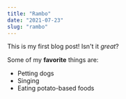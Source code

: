 ```yaml
---
title: "Rambo"
date: "2021-07-23"
slug: "rambo"
---
```


This is my first blog post! Isn't it *great*?

Some of my **favorite** things are:

* Petting dogs
* Singing
* Eating potato-based foods